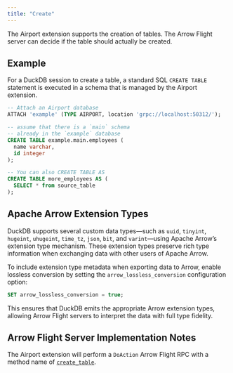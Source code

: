 ```yaml
---
title: "Create"
---
```


The Airport extension supports the creation of tables. The Arrow Flight server can decide if the table should actually be created.

## Example

For a DuckDB session to create a table, a standard SQL `CREATE TABLE` statement is executed in a schema that is managed by the Airport extension.

```sql
-- Attach an Airport database
ATTACH 'example' (TYPE AIRPORT, location 'grpc://localhost:50312/');

-- assume that there is a `main` schema
-- already in the `example` database
CREATE TABLE example.main.employees (
  name varchar,
  id integer
);

-- You can also CREATE TABLE AS
CREATE TABLE more_employees AS (
  SELECT * from source_table
);

```

## Apache Arrow Extension Types

DuckDB supports several custom data types—such as `uuid`, `tinyint`, `hugeint`, `uhugeint`, `time_tz`, `json`, `bit`, and `varint`—using Apache Arrow’s extension type mechanism. These extension types preserve rich type information when exchanging data with other users of Apache Arrow.

To include extension type metadata when exporting data to Arrow, enable lossless conversion by setting the `arrow_lossless_conversion` configuration option:

```sql
SET arrow_lossless_conversion = true;
```

This ensures that DuckDB emits the appropriate Arrow extension types, allowing Arrow Flight servers to interpret the data with full type fidelity.

## Arrow Flight Server Implementation Notes

The Airport extension will perform a `DoAction` Arrow Flight RPC with a method name of [`create_table`](server_action_create_table.qmd).

